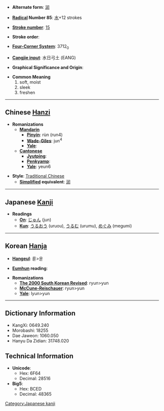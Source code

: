 * '''Alternate form''': [[润]]

* '''[[Wiktionary:Chinese radical index| Radical]] Number 85''': [[Wiktionary:Chinese radical index 水|水]]+12 strokes

* '''[[Wiktionary:Chinese total strokes index|Stroke number]]''': [[Wiktionary:Chinese total strokes index 15|15]]

* '''Stroke order''': 

* '''[[Wiktionary:Chinese four corner index|Four-Corner System]]''': 3712<sub>0</sub>

* '''[[Wiktionary:Chinese Cangjie index|Cangjie input]]''': 水日弓土 (EANG)

* '''Graphical Significance and Origin''': 

* '''Common Meaning'''
*#soft, moist
*# sleek
*# freshen


----

== Chinese [[Hanzi]] ==

* '''Romanizations'''
** '''[[Mandarin]]'''
*** '''[[Pinyin]]''': rùn (run4)
*** '''[[Wade-Giles]]''': jun<sup>4</sup>
*** '''[[Yale]]''': 
** '''[[Cantonese]]'''
*** '''[[Jyutping]]''':
*** '''[[Penkyamp]]''': 
*** '''[[Yale]]''': yeun6

* '''Style''': [[Traditional Chinese]] 
** '''[[Simplified Chinese|Simplified]] equivalent''': [[润]]


----

== Japanese [[Kanji]] ==

* '''Readings'''
** '''[[On]]''': [[じゅん]] (jun)
** '''[[Kun]]''': [[うるおう]] (uruou), [[うるむ]] (urumu), [[めぐみ]] (megumi)


----

== Korean [[Hanja]] ==

* '''[[Hangeul]]''': 륜>윤

* '''[[Eumhun]] reading''': 

* '''Romanizations'''
** '''[[The 2000 South Korean Revised Romanization|The 2000 South Korean Revised]]''': ryun>yun
** '''[[McCune-Reischauer]]''': ryun>yun
** '''[[Yale]]''': lyun>yun

----

== Dictionary Information ==

* KangXi: 0649.240
* Morobashi: 18255
* Dae Jaweon: 1060.050
* Hanyu Da Zidian: 31748.020

== Technical Information ==

* '''Unicode''':
** Hex: 6F64
** Decimal: 28516
* '''Big5''':
** Hex: BCED
** Decimal: 48365

[[Category:Japanese kanji]]